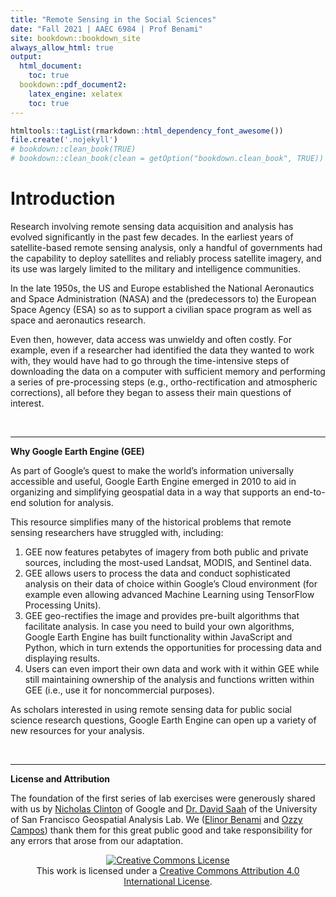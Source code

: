 ```yaml
---
title: "Remote Sensing in the Social Sciences"
date: "Fall 2021 | AAEC 6984 | Prof Benami"
site: bookdown::bookdown_site
always_allow_html: true
output:
  html_document:
    toc: true
  bookdown::pdf_document2:
    latex_engine: xelatex
    toc: true
---
```



```r
htmltools::tagList(rmarkdown::html_dependency_font_awesome())
file.create('.nojekyll')
# bookdown::clean_book(TRUE)
# bookdown::clean_book(clean = getOption("bookdown.clean_book", TRUE))
```

# Introduction {-}
Research involving remote sensing data acquisition and analysis has evolved significantly in the past few decades. In the earliest years of satellite-based remote sensing analysis, only a handful of governments had the capability to deploy satellites and reliably process satellite imagery, and its use was largely limited to the military and intelligence communities. 

In the late 1950s, the US and Europe established the National Aeronautics and Space Administration (NASA) and the (predecessors to) the European Space Agency (ESA) so as to support a civilian space program as well as space and aeronautics research. 

Even then, however, data access was unwieldy and often costly. For example, even if a researcher had identified the data they wanted to work with, they would have had to go through the time-intensive steps of downloading the data on a computer with sufficient memory and performing a series of pre-processing steps (e.g., ortho-rectification and atmospheric corrections), all before they began to assess their main questions of interest. 

<br>
<hr />

**Why Google Earth Engine (GEE) **

As part of Google's quest to make the world's information universally accessible and useful, Google Earth Engine emerged in 2010 to aid in organizing and simplifying geospatial data in a way that supports an end-to-end solution for analysis. 

This resource simplifies many of the historical problems that remote sensing researchers have struggled with, including:

1. GEE now features petabytes of imagery from both public and private sources, including the most-used Landsat, MODIS, and Sentinel data. 
2.  GEE allows users to process the data and conduct sophisticated analysis on their data of choice within Google's Cloud environment (for example even allowing advanced Machine Learning using TensorFlow Processing Units). 
3. GEE geo-rectifies the image and provides pre-built algorithms that facilitate analysis. In case you need to build your own algorithms, Google Earth Engine has built functionality within JavaScript and Python, which in turn extends the opportunities for processing data and displaying results.
4. Users can even import their own data and work with it within GEE while still maintaining ownership of the analysis and functions written within GEE (i.e., use it for noncommercial purposes).

As scholars interested in using remote sensing data for public social science research questions, Google Earth Engine can open up a variety of new resources for your analysis.

<br>
<hr />

**License and Attribution**

The foundation of the first series of lab exercises were generously shared with us by [Nicholas Clinton](https://research.google/people/NicholasEtienneClinton/) of Google and [Dr. David Saah](https://www.usfca.edu/faculty/david-saah) of the University of San Francisco Geospatial Analysis Lab.  We ([Elinor Benami]( https://www.ebenami.com/) and [Ozzy Campos](https://ozzycampos.com/)) thank them for this great public good and take responsibility for any errors that arose from our adaptation. 

<p align="center">
<a rel="license" href="http://creativecommons.org/licenses/by/4.0/"><img alt="Creative Commons License" style="border-width:0" src="https://i.creativecommons.org/l/by/4.0/88x31.png" /></a><br />This work is licensed under a <a rel="license" href="http://creativecommons.org/licenses/by/4.0/">Creative Commons Attribution 4.0 International License</a>.
</p>

